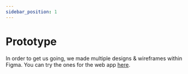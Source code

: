 ```yaml
---
sidebar_position: 1
---
```


# Prototype
In order to get us going, we made multiple designs & wireframes within Figma. 
You can try the ones for the web app [here](https://www.figma.com/proto/hrDu0f6xjPEgMaH7zk8Ao5/Move-Your-Table?node-id=7%3A3&starting-point-node-id=7%3A3).


